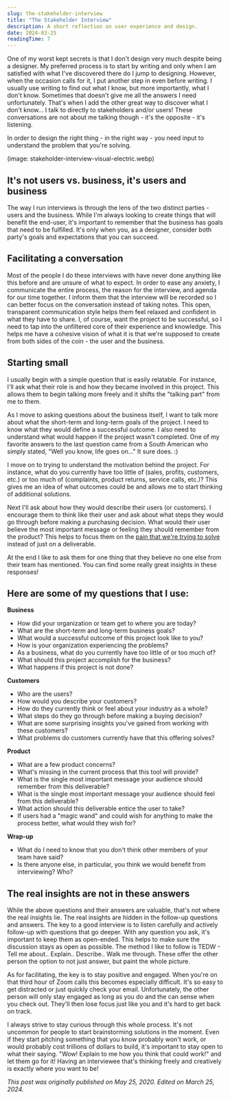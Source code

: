 ```yaml
---
slug: the-stakeholder-interview
title: "The Stakeholder Interview"
description: A short reflection on user experience and design.
date: 2024-03-25
readingTime: 7
---
```


One of my worst kept secrets is that I don't design very much despite being a designer. My preferred process is to start by writing and only when I am satisfied with what I've discovered there do I jump to designing. However, when the occasion calls for it, I put another step in even before writing. I usually use writing to find out what I know, but more importantly, what I don't know. Sometimes that doesn't give me all the answers I need unfortunately. That's when I add the other great way to discover what I don't know… I talk to directly to stakeholders and/or users! These conversations are not about me talking though - it's the opposite - it's listening.

In order to design the right thing - in the right way - you need input to understand the problem that you're solving.

(image: stakeholder-interview-visual-electric.webp)

## It's not users vs. business, it's users and business

The way I  run interviews is through the lens of the two distinct parties - users and the business. While I'm always looking to create things that will benefit the end-user, it's important to remember that the business has goals that need to be fulfilled. It's only when you, as a designer, consider both party's goals and expectations that you can succeed.

## Facilitating a conversation

Most of the people I do these interviews with have never done anything like this before and are unsure of what to expect. In order to ease any anxiety, I communicate the entire process, the reason for the interview, and agenda for our time together. I inform them that the interview will be recorded so I can better focus on the conversation instead of taking notes. This open, transparent communication style helps them feel relaxed and confident in what they have to share.  I, of course, want the project to be successful, so I need to tap into the unfiltered core of their experience and knowledge. This helps me have a cohesive vision of what it is that we're supposed to create from both sides of the coin - the user and the business. 


## Starting small

I usually begin with a simple question that is easily relatable. For instance, I'll ask what their role is and how they became involved in this project. This allows them to begin talking more freely and it shifts the "talking part" from me to them.

As I move to asking questions about the business itself, I want to talk more about what the short-term and long-term goals of the project. I need to know what they would define a successful outcome. I also need to understand what would happen if the project wasn't completed. One of my favorite answers to the last question came from a South American who simply stated, "Well you know, life goes on..." It sure does. :)

I move on to trying to understand the motivation behind the project. For instance, what do you currently have too little of (sales, profits, customers, etc.) or too much of (complaints, product returns, service calls, etc.)? This gives me an idea of what outcomes could be and allows me to start thinking of additional solutions.

Next I'll ask about how they would describe their users (or customers). I encourage them to think like their user and ask about what steps they would go through before making a purchasing decision. What would their user believe the most important message or feeling they should remember from the product? This helps to focus them on the <a href="https://www.antonsten.com/understanding-pain-dream-fix/">pain that we're trying to solve</a> instead of just on a deliverable.

At the end I like to ask them for one thing that they believe no one else from their team has mentioned. You can find some really great insights in these responses!

## Here are some of my questions that I use:

**Business**

- How did your organization or team get to where you are today?
- What are the short-term and long-term business goals?
- What would a successful outcome of this project look like to you?
- How is your organization experiencing the problems?
- As a business, what do you currently have too little of or too much of?
- What should this project accomplish for the business?
- What happens if this project is not done?

**Customers**

- Who are the users?
- How would you describe your customers?
- How do they currently think or feel about your industry as a whole?
- What steps do they go through before making a buying decision?
- What are some surprising insights you've gained from working with these customers?
- What problems do customers currently have that this offering solves?

**Product**

- What are a few product concerns?
- What's missing in the current process that this tool will provide?
- What is the single most important message your audience should remember from this deliverable?
- What is the single most important message your audience should feel from this deliverable?
- What action should this deliverable entice the user to take?
- If users had a "magic wand" and could wish for anything to make the process better, what would they wish for?

**Wrap-up**

- What do I need to know that you don't think other members of your team have said?
- Is there anyone else, in particular, you think we would benefit from interviewing? Who?

## The real insights are not in these answers

While the above questions and their answers are valuable, that's not where the real insights lie. The real insights are hidden in the follow-up questions and answers. The key to a good interview is to listen carefully and actively follow-up with questions that go deeper. With any question you ask, it's important to keep them as open-ended. This helps to make sure the discussion stays as open as possible. The method I like to follow is TEDW - Tell me about.. Explain.. Describe.. Walk me through. These offer the other person the option to not just answer, but paint the whole picture.

As for facilitating, the key is to stay positive and engaged. When you're on that third hour of Zoom calls this becomes especially difficult. It's so easy to get distracted or just quickly check your email. Unfortunately, the other person will only stay engaged as long as you do and the can sense when you check out. They'll then lose focus just like you and it's hard to get back on track.

I always strive to stay curious through this whole process. It's not uncommon for people to start brainstorming solutions in the moment. Even if they start pitching something that you know probably won't work, or would probably cost trillions of dollars to build, it's important to stay open to what their saying. "Wow! Explain to me how you think that could work!" and let them go for it! Having an interviewee that's thinking freely and creatively is exactly where you want to be!

*This post was originally published on May 25, 2020. Edited on March 25, 2024.*